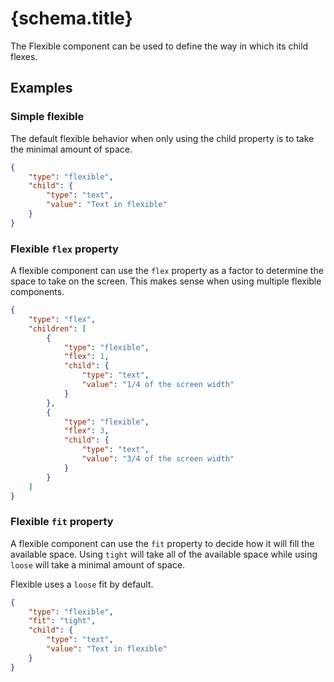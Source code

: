 
# {schema.title}

The Flexible component can be used to define the way in which its child flexes.

## Examples

### Simple flexible

The default flexible behavior when only using the child property is to take the minimal amount of space.

```json
{
    "type": "flexible",
    "child": {
        "type": "text",
        "value": "Text in flexible"
    }
}
```

### Flexible `flex` property

A flexible component can use the `flex` property as a factor to determine the space to take on the screen. This makes sense when using multiple flexible components.

```json
{
    "type": "flex",
    "children": [
        {
            "type": "flexible",
            "flex": 1,
            "child": {
                "type": "text",
                "value": "1/4 of the screen width"
            }
        },
        {
            "type": "flexible",
            "flex": 3,
            "child": {
                "type": "text",
                "value": "3/4 of the screen width"
            }
        }
    ]
}
```

### Flexible `fit` property

A flexible component can use the `fit` property to decide how it will fill the available space. Using `tight` will take all of the available space while using `loose` will take a minimal amount of space.

Flexible uses a `loose` fit by default.

```json
{
    "type": "flexible",
    "fit": "tight",
    "child": {
        "type": "text",
        "value": "Text in flexible"
    }
}
```

<PropertyTable schema={schema}/>
